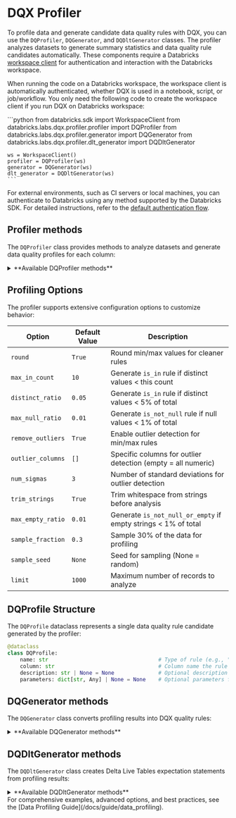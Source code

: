 
# DQX Profiler

To profile data and generate candidate data quality rules with DQX, you can use the `DQProfiler`, `DQGenerator`, and `DQDltGenerator` classes.
The profiler analyzes datasets to generate summary statistics and data quality rule candidates automatically.
These components require a Databricks [workspace client](https://docs.databricks.com/aws/en/dev-tools/sdk-python) for authentication and interaction with the Databricks workspace.

When running the code on a Databricks workspace, the workspace client is automatically authenticated, whether DQX is used in a notebook, script, or job/workflow.
You only need the following code to create the workspace client if you run DQX on Databricks workspace:

<Tabs>
  <TabItem value="Python" label="Python" default>
    ```python
    from databricks.sdk import WorkspaceClient
    from databricks.labs.dqx.profiler.profiler import DQProfiler
    from databricks.labs.dqx.profiler.generator import DQGenerator
    from databricks.labs.dqx.profiler.dlt_generator import DQDltGenerator

    ws = WorkspaceClient()
    profiler = DQProfiler(ws)
    generator = DQGenerator(ws)
    dlt_generator = DQDltGenerator(ws)
    ```
  </TabItem>
</Tabs>

For external environments, such as CI servers or local machines, you can authenticate to Databricks using any method supported by the Databricks SDK. For detailed instructions, refer to the [default authentication flow](https://databricks-sdk-py.readthedocs.io/en/latest/authentication.html#default-authentication-flow).

## Profiler methods

The `DQProfiler` class provides methods to analyze datasets and generate data quality profiles for each column:

<details style={{ backgroundColor: 'transparent', color: 'neutral' }}>
<summary>**Available DQProfiler methods**</summary>

| Method                     | Description                                                                             | Arguments                                                                                                                                                                                                                                                                                                                                                                               |
| -------------------------- | --------------------------------------------------------------------------------------- |---------------------------------------------------------------------------------------------------------------------------------------------------------------------------------------------------------------------------------------------------------------------------------------------------------------------------------------------------------------------------------------- |
| `profile`                  | Profiles a DataFrame to generate summary statistics and data quality rules.             | `df`: DataFrame to profile; `columns`: Optional list of column names to include (default: all columns); `options`: Optional dictionary of profiling options (merged with defaults).                                                                                                                                                                                                     |
| `profile_table`            | Profiles a table to generate summary statistics and data quality rules.                 | `table`: Fully-qualified table name (e.g. 'catalog.schema.table'); `columns`: Optional list of column names to include (default: all columns); `options`: Optional dictionary of profiling options (merged with defaults);                                                                                                                                                              |
| `profile_tables`           | Profiles multiple tables in Unity Catalog with pattern matching.                        | `tables`: Optional list of table names; `patterns`: Optional list of regex patterns to match tables; `exclude_matched`: Whether to exclude matched tables (default False); `columns`: Optional dictionary with table names as keys and lists of column names as values; `options`: Optional dictionary with table names as keys and profiling options as values (merged with defaults). |

</details>

## Profiling Options

The profiler supports extensive configuration options to customize behavior:

| Option              | Default Value | Description                                                    |
| ------------------- | ------------- | -------------------------------------------------------------- |
| `round`               | `True`        | Round min/max values for cleaner rules                         |
| `max_in_count`        | `10`          | Generate `is_in` rule if distinct values < this count          |
| `distinct_ratio`      | `0.05`        | Generate `is_in` rule if distinct values < 5% of total         |
| `max_null_ratio`      | `0.01`        | Generate `is_not_null` rule if null values < 1% of total       |
| `remove_outliers`     | `True`        | Enable outlier detection for min/max rules                     |
| `outlier_columns`     | `[]`          | Specific columns for outlier detection (empty = all numeric)   |
| `num_sigmas`          | `3`           | Number of standard deviations for outlier detection            |
| `trim_strings`        | `True`        | Trim whitespace from strings before analysis                   |
| `max_empty_ratio`     | `0.01`        | Generate `is_not_null_or_empty` if empty strings < 1% of total |
| `sample_fraction`     | `0.3`         | Sample 30% of the data for profiling                           |
| `sample_seed`         | `None`        | Seed for sampling (None = random)                              |
| `limit`               | `1000`        | Maximum number of records to analyze                           |

## DQProfile Structure

The `DQProfile` dataclass represents a single data quality rule candidate generated by the profiler:

```python
@dataclass
class DQProfile:
    name: str                                   # Type of rule (e.g., "is_not_null", "min_max", "is_in")
    column: str                                 # Column name the rule applies to
    description: str | None = None              # Optional description of how the rule was generated
    parameters: dict[str, Any] | None = None    # Optional parameters for the rule
```

## DQGenerator methods

The `DQGenerator` class converts profiling results into DQX quality rules:

<details style={{ backgroundColor: 'transparent', color: 'neutral' }}>
<summary>**Available DQGenerator methods**</summary>
| Method              | Description                                                           | Arguments                                                                                                                                                  | Supports local execution |
| ------------------- | --------------------------------------------------------------------- | ---------------------------------------------------------------------------------------------------------------------------------------------------------- | ------------------------ |
| `generate_dq_rules` | Generates a list of data quality rules from profiling results.        | `rules`: List of DQProfile objects; `level`: Criticality level for generated rules (default "error").                                                      | Yes                      |

</details>

## DQDltGenerator methods

The `DQDltGenerator` class creates Delta Live Tables expectation statements from profiling results:

<details style={{ backgroundColor: 'transparent', color: 'neutral' }}>
<summary>**Available DQDltGenerator methods**</summary>

| Method               | Description                                                        | Arguments                                                                                                                                                               | Supports local execution |
| -------------------- | ------------------------------------------------------------------ | ----------------------------------------------------------------------------------------------------------------------------------------------------------------------- | ------------------------ |
| `generate_dlt_rules` | Generates Delta Live Table rules in the specified language.        | `rules`: List of DQProfile objects; `action`: Optional violation action ("drop", "fail", or None); `language`: Target language ("SQL", "Python", or "Python_Dict").     | Yes                      |

</details>

<Admonition type="info" title="Complete Profiling Guide">
For comprehensive examples, advanced options, and best practices, see the [Data Profiling Guide](/docs/guide/data_profiling).
</Admonition> 

